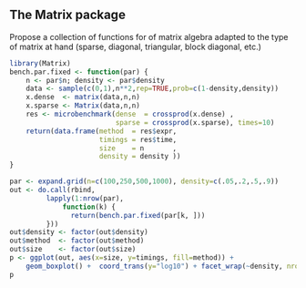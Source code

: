 ## The Matrix package {.allowframebreaks}

Propose a collection of functions for of matrix algebra adapted to the
type of matrix at hand (sparse, diagonal, triangular, block diagonal, etc.)

```r
library(Matrix)
bench.par.fixed <- function(par) {
    n <- par$n; density <- par$density
    data <- sample(c(0,1),n**2,rep=TRUE,prob=c(1-density,density))
    x.dense  <- matrix(data,n,n)
    x.sparse <- Matrix(data,n,n)
    res <- microbenchmark(dense  = crossprod(x.dense) ,
                          sparse = crossprod(x.sparse), times=10)
    return(data.frame(method  = res$expr,
                      timings = res$time,
                      size    = n       ,
                      density = density ))
}
```

```r
par <- expand.grid(n=c(100,250,500,1000), density=c(.05,.2,.5,.9))
out <- do.call(rbind, 
         lapply(1:nrow(par), 
             function(k) {
               return(bench.par.fixed(par[k, ]))
         }))
out$density <- factor(out$density) 
out$method  <- factor(out$method) 
out$size    <- factor(out$size) 
p <- ggplot(out, aes(x=size, y=timings, fill=method)) +
    geom_boxplot() +  coord_trans(y="log10") + facet_wrap(~density, nrow=2)
p
```

